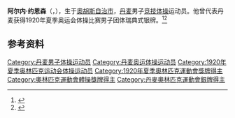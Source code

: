 {{NoteTA|G1=Sports}}
'''阿尔内·约恩森'''（{{lang-da|Arne Jørgensen}}，{{bd|1897年|7月15日|1989年|2月16日}}），生于[[奧胡斯自治市|奧胡斯自治市]]，[[丹麦|丹麦]]男子[[竞技体操|竞技体操]]运动员。他曾代表丹麦获得1920年夏季奥运会体操比赛男子团体瑞典式银牌。<ref>{{Cite web|title=Arne JORGENSEN|url=https://www.olympic.org/arne-jorgensen|accessdate=2021-03-29|work=International Olympic Committee}}</ref><ref>{{cite web|url=https://www.olympedia.org/athletes/29656|title=Arne Jørgensen|work=Olympedia|accessdate=2021-03-30}}</ref>

== 参考资料 ==
{{reflist}}

{{Authority control}}
{{DEFAULTSORT:Jørgensen, Arne}}
[[Category:丹麦男子体操运动员|Category:丹麦男子体操运动员]]
[[Category:丹麦奥运体操运动员|Category:丹麦奥运体操运动员]]
[[Category:1920年夏季奥林匹克运动会体操运动员|Category:1920年夏季奥林匹克运动会体操运动员]]
[[Category:1920年夏季奧林匹克運動會獎牌得主|Category:1920年夏季奧林匹克運動會獎牌得主]]
[[Category:奧林匹克運動會體操獎牌得主|Category:奧林匹克運動會體操獎牌得主]]
[[Category:丹麥奧林匹克運動會銀牌得主|Category:丹麥奧林匹克運動會銀牌得主]]